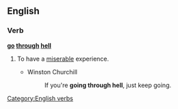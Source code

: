 ==English==

===Verb===
'''[[go]] [[through]] [[hell]]'''

# {{lb|en|idiomatic}} To have a [[miserable]] experience.
#* Winston Churchill
#*: If you're '''going through hell''', just keep going.

[[Category:English verbs]]